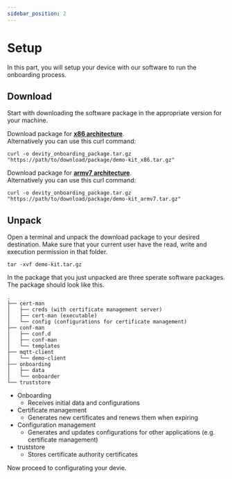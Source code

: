 ```yaml
---
sidebar_position: 2
---
```

# Setup

In this part, you will setup your device with our software to run the onboarding process.

## Download

Start with downloading the software package in the appropriate version for your machine.


<Tabs>
  <TabItem value="x86" label="x86" default>

Download package for **[x86 architecture](./assets/demo-kit_x86.tar.gz)**.  
Alternatively you can use this curl command:  
```
curl -o devity_onboarding_package.tar.gz "https://path/to/download/package/demo-kit_x86.tar.gz"
```
  </TabItem>
  <TabItem value="armv7" label="armv7">

Download package for **[armv7 architecture](./assets/demo-kit_x86.tar.gz)**.  
Alternatively you can use this curl command:  
```
curl -o devity_onboarding_package.tar.gz "https://path/to/download/package/demo-kit_armv7.tar.gz"
```
  </TabItem>
</Tabs>

## Unpack

Open a terminal and unpack the download package to your desired destination.
Make sure that your current user have the read, write and execution permission in that folder.  
```
tar -xvf demo-kit.tar.gz
``` 
  
In the package that you just unpacked are three sperate software packages.
The package should look like this.
```
.
├── cert-man
│   ├── creds (with certificate management server)
│   ├── cert-man (executable)
│   └── config (configurations for certificate management)
├── conf-man
│   ├── conf.d
│   ├── conf-man
│   └── templates
├── mqtt-client
│   └── demo-client
├── onboarding
│   ├── data
│   └── onboarder
└── truststore

```

- Onboarding
  - Receives initial data and configurations
- Certificate management
  - Generates new certificates and renews them when expiring
- Configuration management
  - Generates and updates configurations for other applications (e.g. certificate management)
- truststore
  - Stores certificate authority certificates

Now proceed to configurating your devie.
